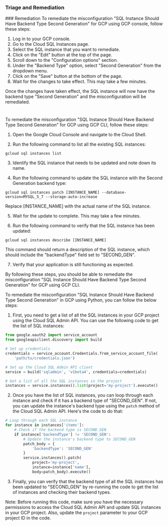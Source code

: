 
### Triage and Remediation
<Tabs>
<Tab title='Remediation'>
### Remediation

<AccordionGroup>
<Accordion title='Using Console' defaultOpen='true'>
To remediate the misconfiguration "SQL Instance Should Have Backend Type Second Generation" for GCP using GCP console, follow these steps:

1. Log in to your GCP console.
2. Go to the Cloud SQL Instances page.
3. Select the SQL instance that you want to remediate.
4. Click on the "Edit" button at the top of the page.
5. Scroll down to the "Configuration options" section.
6. Under the "Backend Type" option, select "Second Generation" from the dropdown menu.
7. Click on the "Save" button at the bottom of the page.
8. Wait for the changes to take effect. This may take a few minutes.

Once the changes have taken effect, the SQL instance will now have the backend type "Second Generation" and the misconfiguration will be remediated.

#
</Accordion>

<Accordion title='Using CLI'>
To remediate the misconfiguration "SQL Instance Should Have Backend Type Second Generation" for GCP using GCP CLI, follow these steps:

1. Open the Google Cloud Console and navigate to the Cloud Shell.

2. Run the following command to list all the existing SQL instances:

```
gcloud sql instances list
```

3. Identify the SQL instance that needs to be updated and note down its name.

4. Run the following command to update the SQL instance with the Second Generation backend type:

```
gcloud sql instances patch [INSTANCE_NAME] --database-version=MYSQL_5_7 --storage-auto-increase
```

Replace [INSTANCE_NAME] with the actual name of the SQL instance.

5. Wait for the update to complete. This may take a few minutes.

6. Run the following command to verify that the SQL instance has been updated:

```
gcloud sql instances describe [INSTANCE_NAME]
```

This command should return a description of the SQL instance, which should include the "backendType" field set to "SECOND_GEN".

7. Verify that your application is still functioning as expected.

By following these steps, you should be able to remediate the misconfiguration "SQL Instance Should Have Backend Type Second Generation" for GCP using GCP CLI.
</Accordion>

<Accordion title='Using Python'>
To remediate the misconfiguration "SQL Instance Should Have Backend Type Second Generation" in GCP using Python, you can follow the below steps:

1. First, you need to get a list of all the SQL instances in your GCP project using the Cloud SQL Admin API. You can use the following code to get the list of SQL instances:

```python
from google.oauth2 import service_account
from googleapiclient.discovery import build

# Set up credentials
credentials = service_account.Credentials.from_service_account_file(
    'path/to/credentials.json')

# Set up the Cloud SQL Admin API client
service = build('sqladmin', 'v1beta4', credentials=credentials)

# Get a list of all the SQL instances in the project
instances = service.instances().list(project='my-project').execute()
```

2. Once you have the list of SQL instances, you can loop through each instance and check if it has a backend type of "SECOND_GEN". If not, you can update the instance's backend type using the `patch` method of the Cloud SQL Admin API. Here's the code to do that:

```python
# Loop through each SQL instance
for instance in instances['items']:
    # Check if the backend type is SECOND_GEN
    if instance['backendType'] != 'SECOND_GEN':
        # Update the instance's backend type to SECOND_GEN
        patch_body = {
            'backendType': 'SECOND_GEN'
        }
        service.instances().patch(
            project='my-project',
            instance=instance['name'],
            body=patch_body).execute()
```

3. Finally, you can verify that the backend type of all the SQL instances has been updated to "SECOND_GEN" by re-running the code to get the list of instances and checking their backend types.

Note: Before running this code, make sure you have the necessary permissions to access the Cloud SQL Admin API and update SQL instances in your GCP project. Also, update the `project` parameter to your GCP project ID in the code.
</Accordion>

</AccordionGroup>
</Tab>
</Tabs>
